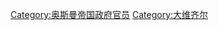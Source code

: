 {{Cat main|大维齐尔}} 

{{Commons cat|Grand Viziers of the Ottoman Empire}}

[[Category:奥斯曼帝国政府官员|Category:奥斯曼帝国政府官员]]
[[Category:大维齐尔|Category:大维齐尔]]